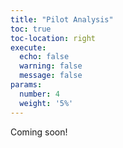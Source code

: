 ```yaml
---
title: "Pilot Analysis"
toc: true
toc-location: right
execute:
  echo: false
  warning: false
  message: false
params:
  number: 4
  weight: '5%'
---
```


Coming soon!
